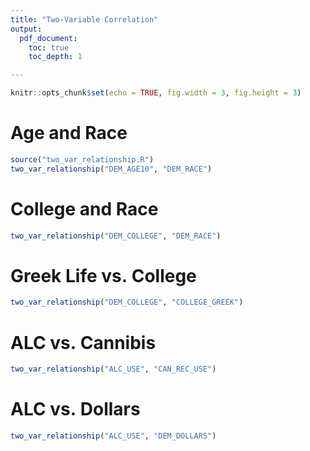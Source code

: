 ```yaml
---
title: "Two-Variable Correlation"
output:
  pdf_document:
    toc: true
    toc_depth: 1

---
```


```r
knitr::opts_chunk$set(echo = TRUE, fig.width = 3, fig.height = 3)
```

# Age and Race

```r
source("two_var_relationship.R")
two_var_relationship("DEM_AGE10", "DEM_RACE")
```

\pagebreak

# College and Race
```r
two_var_relationship("DEM_COLLEGE", "DEM_RACE")
```

\pagebreak

# Greek Life vs. College
```r
two_var_relationship("DEM_COLLEGE", "COLLEGE_GREEK")
```

\pagebreak

# ALC vs. Cannibis
```r
two_var_relationship("ALC_USE", "CAN_REC_USE")
```

\pagebreak

# ALC vs. Dollars
```r
two_var_relationship("ALC_USE", "DEM_DOLLARS")
```
